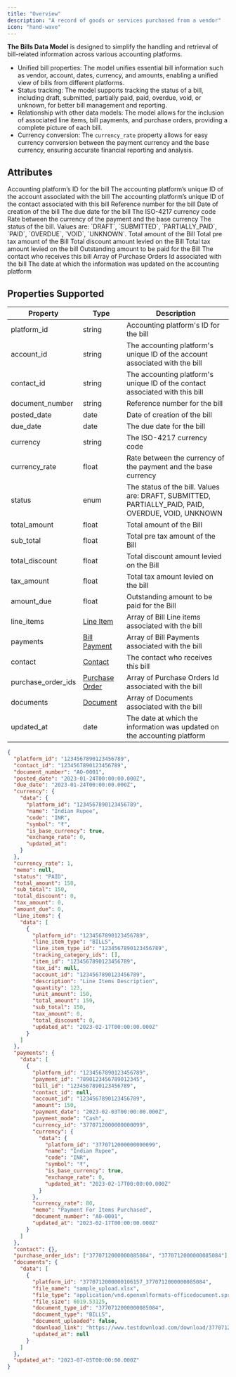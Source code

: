 ```yaml
---
title: "Overview"
description: "A record of goods or services purchased from a vendor"
icon: "hand-wave"
---
```


**The Bills Data Model** is designed to simplify the handling and retrieval of bill-related information across various accounting platforms.

- Unified bill properties: The model unifies essential bill information such as vendor, account, dates, currency, and amounts, enabling a unified view of bills from different platforms.
- Status tracking: The model supports tracking the status of a bill, including draft, submitted, partially paid, paid, overdue, void, or unknown, for better bill management and reporting.
- Relationship with other data models: The model allows for the inclusion of associated line items, bill payments, and purchase orders, providing a complete picture of each bill.
- Currency conversion: The `currency_rate` property allows for easy currency conversion between the payment currency and the base currency, ensuring accurate financial reporting and analysis.

## Attributes

<ResponseField name="platform_id" type="string" required>
  Accounting platform’s ID for the bill
</ResponseField>

<ResponseField name="account_id" type="string" required>
  The accounting platform’s unique ID of the account associated with the bill
</ResponseField>

<ResponseField name="contact_id" type="string" required>
  The accounting platform’s unique ID of the contact associated with this bill
</ResponseField>

<ResponseField name="document_number" type="string" required>
  Reference number for the bill
</ResponseField>

<ResponseField name="posted_date" type="date" required>
  Date of creation of the bill
</ResponseField>

<ResponseField name="due_date" type="date" required>
  The due date for the bill
</ResponseField>

<ResponseField name="currency" type="string" required>
  The ISO-4217 currency code
</ResponseField>

<ResponseField name="currency_rate" type="float" required>
  Rate between the currency of the payment and the base currency
</ResponseField>

<ResponseField name="status" type="enum" required>
  The status of the bill. Values are: `DRAFT`, `SUBMITTED`, `PARTIALLY_PAID`, `PAID`, `OVERDUE`, `VOID`, `UNKNOWN`.
</ResponseField>

<ResponseField name="total_amount" type="float" required>
  Total amount of the Bill
</ResponseField>

<ResponseField name="sub_total" type="float" required>
  Total pre tax amount of the Bill
</ResponseField>

<ResponseField name="total_discount" type="float" required>
  Total discount amount levied on the Bill
</ResponseField>

<ResponseField name="tax_amount" type="float" required>
  Total tax amount levied on the bill
</ResponseField>

<ResponseField name="amount_due" type="float" required>
  Outstanding amount to be paid for the Bill
</ResponseField>

<ResponseField name="line_items" type="Line Item" required>
  <Expandable title="properties">
    <ResponseField name="data" type="Object" required>
      <Expandable title="properties">
        <Snippet file="line_items_snippeet.mdx" />
      </Expandable>
    </ResponseField>
  </Expandable>
</ResponseField>

<ResponseField name="payments" type="Bill Payment" required>
  <Expandable title="properties">
    <ResponseField name="data" type="Object" required>
      <Expandable title="properties">
        <Snippet file="bill_payment.mdx" />
      </Expandable>
    </ResponseField>
  </Expandable>
</ResponseField>

<ResponseField name="contact" type="Contact">
  The contact who receives this bill
</ResponseField>

<ResponseField name="purchase_order_ids" type="Array" required>
  Array of Purchase Orders Id associated with the bill
</ResponseField>

<ResponseField name="documents" type="Document" required>
  <Expandable title="properties">
    <Snippet file="documents_snippet.mdx" />
  </Expandable>
</ResponseField>

<ResponseField name="updated_at" type="date" required>
  The date at which the information was updated on the accounting platform
</ResponseField>

## Properties Supported

| Property           | Type                                    | Description                                                                                        |
| ------------------ | --------------------------------------- | -------------------------------------------------------------------------------------------------- |
| platform_id        | string                                  | Accounting platform's ID for the bill                                                              |
| account_id         | string                                  | The accounting platform's unique ID of the account associated with the bill                        |
| contact_id         | string                                  | The accounting platform's unique ID of the contact associated with this bill                       |
| document_number    | string                                  | Reference number for the bill                                                                      |
| posted_date        | date                                    | Date of creation of the bill                                                                       |
| due_date           | date                                    | The due date for the bill                                                                          |
| currency           | string                                  | The ISO-4217 currency code                                                                         |
| currency_rate      | float                                   | Rate between the currency of the payment and the base currency                                     |
| status             | enum                                    | The status of the bill. Values are: DRAFT, SUBMITTED, PARTIALLY_PAID, PAID, OVERDUE, VOID, UNKNOWN |
| total_amount       | float                                   | Total amount of the Bill                                                                           |
| sub_total          | float                                   | Total pre tax amount of the Bill                                                                   |
| total_discount     | float                                   | Total discount amount levied on the Bill                                                           |
| tax_amount         | float                                   | Total tax amount levied on the bill                                                                |
| amount_due         | float                                   | Outstanding amount to be paid for the Bill                                                         |
| line_items         | [Line Item](/docs/line-items)           | Array of Bill Line items associated with the bill                                                  |
| payments           | [Bill Payment](/docs/bill-payments)     | Array of Bill Payments associated with the bill                                                    |
| contact            | [Contact](/docs/contacts)               | The contact who receives this bill                                                                 |
| purchase_order_ids | [Purchase Order](/docs/purchase-orders) | Array of Purchase Orders Id associated with the bill                                               |
| documents          | [Document](/docs/documents)             | Array of Documents associated with the bill                                                        |
| updated_at         | date                                    | The date at which the information was updated on the accounting platform                           |

<ResponseExample name="The Account Object" >

```json The Bank Account Object
{
  "platform_id": "1234567890123456789",
  "contact_id": "1234567890123456789",
  "document_number": "AO-0001",
  "posted_date": "2023-01-24T00:00:00.000Z",
  "due_date": "2023-01-24T00:00:00.000Z",
  "currency": {
    "data": {
      "platform_id": "1234567890123456789",
      "name": "Indian Rupee",
      "code": "INR",
      "symbol": "₹",
      "is_base_currency": true,
      "exchange_rate": 0,
      "updated_at":
    }
  },
  "currency_rate": 1,
  "memo": null,
  "status": "PAID",
  "total_amount": 150,
  "sub_total": 150,
  "total_discount": 0,
  "tax_amount": 0,
  "amount_due": 0,
  "line_items": {
    "data": [
      {
        "platform_id": "1234567890123456789",
        "line_item_type": "BILLS",
        "line_item_type_id": "1234567890123456789",
        "tracking_category_ids": [],
        "item_id": "1234567890123456789",
        "tax_id": null,
        "account_id": "1234567890123456789",
        "description": "Line Items Description",
        "quantity": 123,
        "unit_amount": 150,
        "total_amount": 150,
        "sub_total": 150,
        "tax_amount": 0,
        "total_discount": 0,
        "updated_at": "2023-02-17T00:00:00.000Z"
      }
    ]
  },
  "payments": {
    "data": [
      {
        "platform_id": "1234567890123456789",
        "payment_id": "7890123456789012345",
        "bill_id": "1234567890123456789",
        "contact_id": null,
        "account_id": "1234567890123456789",
        "amount": 150,
        "payment_date": "2023-02-03T00:00:00.000Z",
        "payment_mode": "Cash",
        "currency_id": "3770712000000000099",
        "currency": {
          "data": {
            "platform_id": "3770712000000000099",
            "name": "Indian Rupee",
            "code": "INR",
            "symbol": "₹",
            "is_base_currency": true,
            "exchange_rate": 0,
            "updated_at": "2023-02-17T00:00:00.000Z"
          }
        },
        "currency_rate": 80,
        "memo": "Payment For Items Purchased",
        "document_number": "AO-0001",
        "updated_at": "2023-02-17T00:00:00.000Z"
      }
    ]
  },
  "contact": {},
  "purchase_order_ids": ["3770712000000085084", "3770712000000085084"],
  "documents": {
    "data": [
      {
        "platform_id": "3770712000000106157_3770712000000085084",
        "file_name": "sample_upload.xlsx",
        "file_type": "application/vnd.openxmlformats-officedocument.spreadsheetml.sheet",
        "file_size": 6019.53125,
        "document_type_id": "3770712000000085084",
        "document_type": "BILLS",
        "document_uploaded": false,
        "download_link": "https://www.testdownload.com/download/3770712000000106157_3770712000000085084",
        "updated_at": null
      }
    ]
  },
  "updated_at": "2023-07-05T00:00:00.000Z"
}
```

</ResponseExample>
